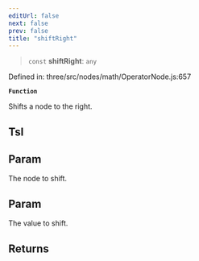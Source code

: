 ```yaml
---
editUrl: false
next: false
prev: false
title: "shiftRight"
---
```


> `const` **shiftRight**: `any`

Defined in: three/src/nodes/math/OperatorNode.js:657

**`Function`**

Shifts a node to the right.

## Tsl

## Param

The node to shift.

## Param

The value to shift.

## Returns
